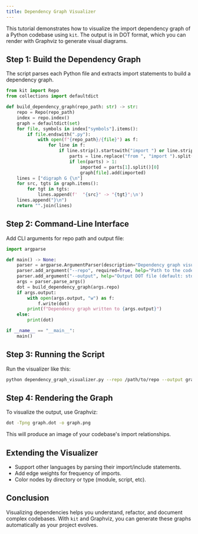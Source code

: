 ```yaml
---
title: Dependency Graph Visualizer
---
```


This tutorial demonstrates how to visualize the import dependency graph of a Python codebase using `kit`. The output is in DOT format, which you can render with Graphviz to generate visual diagrams.

## Step 1: Build the Dependency Graph

The script parses each Python file and extracts import statements to build a dependency graph.

```python
from kit import Repo
from collections import defaultdict

def build_dependency_graph(repo_path: str) -> str:
    repo = Repo(repo_path)
    index = repo.index()
    graph = defaultdict(set)
    for file, symbols in index["symbols"].items():
        if file.endswith(".py"):
            with open(f"{repo_path}/{file}") as f:
                for line in f:
                    if line.strip().startswith("import ") or line.strip().startswith("from "):
                        parts = line.replace("from ", "import ").split("import ")
                        if len(parts) > 1:
                            imported = parts[1].split()[0]
                            graph[file].add(imported)
    lines = ["digraph G {\n"]
    for src, tgts in graph.items():
        for tgt in tgts:
            lines.append(f'  "{src}" -> "{tgt}";\n')
    lines.append("}\n")
    return "".join(lines)
```

## Step 2: Command-Line Interface

Add CLI arguments for repo path and output file:

```python
import argparse

def main() -> None:
    parser = argparse.ArgumentParser(description="Dependency graph visualizer using kit.")
    parser.add_argument("--repo", required=True, help="Path to the code repository")
    parser.add_argument("--output", help="Output DOT file (default: stdout)")
    args = parser.parse_args()
    dot = build_dependency_graph(args.repo)
    if args.output:
        with open(args.output, "w") as f:
            f.write(dot)
        print(f"Dependency graph written to {args.output}")
    else:
        print(dot)

if __name__ == "__main__":
    main()
```

## Step 3: Running the Script

Run the visualizer like this:

```sh
python dependency_graph_visualizer.py --repo /path/to/repo --output graph.dot
```

## Step 4: Rendering the Graph

To visualize the output, use Graphviz:

```sh
dot -Tpng graph.dot -o graph.png
```

This will produce an image of your codebase's import relationships.

## Extending the Visualizer

- Support other languages by parsing their import/include statements.
- Add edge weights for frequency of imports.
- Color nodes by directory or type (module, script, etc).

## Conclusion

Visualizing dependencies helps you understand, refactor, and document complex codebases. With `kit` and Graphviz, you can generate these graphs automatically as your project evolves.
